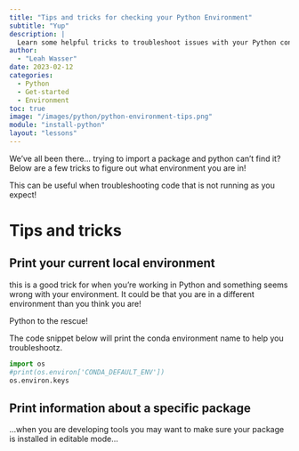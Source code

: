 ```yaml
---
title: "Tips and tricks for checking your Python Environment"
subtitle: "Yup"
description: |
  Learn some helpful tricks to troubleshoot issues with your Python conda environment."
author:
  - "Leah Wasser"
date: 2023-02-12
categories:
  - Python
  - Get-started
  - Environment
toc: true
image: "/images/python/python-environment-tips.png"
module: "install-python"
layout: "lessons"
---
```


We've all been there... trying to import a package and python can't find it?
Below are a few tricks to figure out what environment you are in!

This can be useful when troubleshooting code that is not running as you
expect!

# Tips and tricks

## Print your current local environment

this is a good trick for when you're working in Python and something seems
wrong with your environment. It could be that you are in a different environment
than you think you are!

Python to the rescue!

The code snippet below will print the conda environment name to help you
troubleshootz.

```python
import os
#print(os.environ['CONDA_DEFAULT_ENV'])
os.environ.keys
```

## Print information about a specific package

...when you are developing tools you may want to make sure your package is installed in editable mode...
